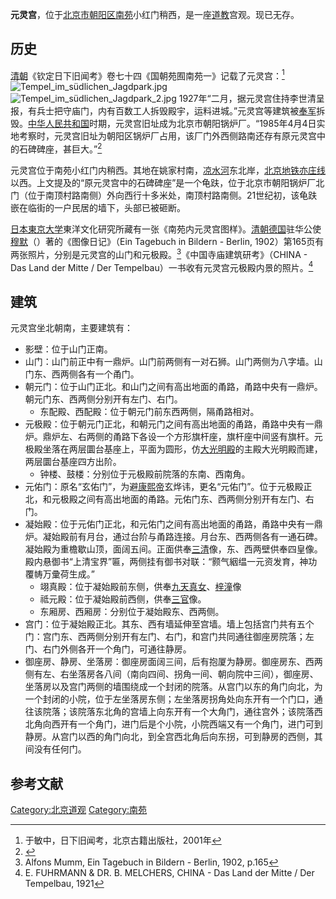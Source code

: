 {{Veil|time=2015-09-12T07:48:05+00:00}}
'''元灵宫'''，位于[[北京市|北京市]][[朝阳区_(北京市)|朝阳区]][[南苑|南苑]]小红门稍西，是一座[[道教|道教]]宫观。现已无存。

==历史==
[[清朝|清朝]]《钦定日下旧闻考》卷七十四《国朝苑囿南苑一》记载了元灵宫：<ref>于敏中，日下旧闻考，北京古籍出版社，2001年</ref>
{{HideH|《日下旧闻考》中有关元灵宫的记载}}
{{引用|
元灵宫在南苑，[[顺治|顺治]]年间世祖勅建。（《畿辅通志》）臣等谨按：元灵宫在小红门内西偏，顺治十四年建，乾隆二十八年重修。山门三楹，南向额曰“宅真宝境”，内为朝元门，中构元极殿十有二楹，圆殿重檐，置门二十有四，奉玉皇上帝，恭悬御书额曰“帝载元功”，联曰“碧瓦护风云别开洞府，丹霄悬日月近丽神皋。”殿后为元佑门，内为凝思殿，重檐殿宇五楹，奉三清四皇像，御书额曰“上清宝界”，联曰“颢气絪缊一元资发育，神功覆帱万彚荷生成。”东曰翊真殿，奉九天真女梓潼像，西曰祗元殿，奉三官像。殿前穹碑二，恭勒御制诗。再后随墙宫门后围房十六楹，中三楹为静室。

圣祖御制南苑元灵宫诗：（南苑元灵宫是世祖皇考建）杰阁横霄峻，清都与汉翔。规模开壮丽，星宿灿辉光。碧瓦浮空翠，金铺映日黄。门当啼鸟静，户有异花香。细草沿阶发，新槐拂槛凉。纡回疏辇路，藻彩绘雕梁。警跸临仙境，瞻依问谷王。敬钦崇太昊，继述忆先皇。岁月碑文古，乾坤事业昌。茫茫扶大造，皥皥体穹苍。恭己身无倦，斋心念不忘。时巡非逸豫，几暇岂游荒。卫骑骖驔列，华旄宛转扬。南熏披万物，北斗起千祥。瑞气庭前见，佳辰昼正长。休歌白云曲，吾道在惟康。

乾隆四年御制南苑大阅谒元灵宫诗：（宫是皇曾祖世祖章皇帝建也，敬依皇祖圣祖仁皇帝韵，以志敬仰之。忱时冬至月朔日）阅狩金舆驾，鸣驺赤羽翔。千官分鹭序，万姓仰龙光。雪积平原白，泥铺御道黄。翠华来别苑，初地散天香。杳霭云生路，萧森松泛凉。星辰围斗宿，丁甲护虹梁。屏念瞻瑶殿，虔心礼素王。若临钦在上，作极愧惟皇。只以绍庭切，何能与物昌。律身怀监史，敷化体穹苍。文德犹惭未，武功不敢忘。搜苗遵古制，逸豫戒禽荒。簇簇云屯盛，悠悠雾斾扬。一阳初应律，三白已呈祥。渐觉条风扇，新添丽日长。觐扬吾未逮，布治愿平康。

乾隆十一年御制题元灵宫后静室诗：紫府萧台太上家，松篁拥作碧云霞。岂因访道来丹地，聊尔怡神凭绿纱。妙契何须问婴姹，虚皇犹自护龟蛇。双楸恰似倪迂景，（静室前有双楸树，苍古可爱）只少翩飞三两鸦。

乾隆二十八年御制谒元灵宫诗：规制仿光明，（是宫建于顺治年间，盖仿京都[[大光明殿|光明殿]]之制。光明殿则明朝所建也）年深乔树成。盖缘福万物，讵是媚三清。驱过可无顾，入瞻只屏营。前题一再读，今昔定谁名。

乾隆二十九年御制谒元灵宫即事诗：百年天宇焕今朝，（宫自顺治十四年建，逮今盖百年矣）庆落涓辰对赫昭。浮柱神扶俯寥廓，洪阶躬陟仰岧嶤。穆然匪冀乔佺遇，颙若惟祈风雨调。古栢蒙笼护悬圃，微飔疑奏九灵箫。

臣等谨按：元灵宫御制诗，谨绎有关纪述事实者，恭载卷内，余不备录。}}
{{HideF}}
[[File:Tempel_im_südlichen_Jagdpark.jpg|thumb]]
[[File:Tempel_im_südlichen_Jagdpark_2.jpg|thumb]]
1927年“二月，据元灵宫住持李世清呈报，有兵士把守庙门，内有百数工人拆毁殿宇，运料进城。”元灵宫等建筑被[[奉军|奉军]]拆毁。[[中华人民共和国|中华人民共和国]]时期，元灵宫旧址成为北京市朝阳锅炉厂。“1985年4月4日实地考察时，元灵宫旧址为朝阳区锅炉厂占用，该厂门外西侧路南还存有原元灵宫中的石碑碑座，甚巨大。”<ref>{{Cite web |url=http://zhengxie.bjdx.gov.cn/web/zx/wsjw/95252.htm |title=李丙鑫，北京皇家苑囿南海子（下），北京市政协文史资料委员会编，北京文史资料精选·大兴卷，北京出版社，2006年 |accessdate=2014-12-31 |archive-date=2012-12-30 |archive-url=https://web.archive.org/web/20121230092902/http://zhengxie.bjdx.gov.cn/web/zx/wsjw/95252.htm |dead-url=no }}</ref>

元灵宫位于南苑小红门内稍西。其地在姚家村南，[[凉水河|凉水河]]东北岸，[[北京地铁|北京地铁]][[亦庄线|亦庄线]]以西。上文提及的“原元灵宫中的石碑碑座”是一个龟趺，位于北京市朝阳锅炉厂北门（位于南顶村路南侧）外向西行十多米处，南顶村路南侧。21世纪初，该龟趺嵌在临街的一户民居的墙下，头部已被砸断。

[[日本|日本]][[東京大学|東京大学]]東洋文化研究所藏有一张《南苑内元灵宫图样》。[[清朝|清朝]][[德国|德国]]驻华公使[[穆默|穆默]]（{{lang|en|Alfons Mumm}}）著的《图像日记》（Ein Tagebuch in Bildern - Berlin, 1902）第165页有两张照片，分别是元灵宫的山门和元极殿。<ref>Alfons Mumm, Ein Tagebuch in Bildern - Berlin, 1902, p.165</ref>《中国寺庙建筑研考》（CHINA - Das Land der Mitte / Der Tempelbau）一书收有元灵宫元极殿内景的照片。<ref>E. FUHRMANN & DR. B. MELCHERS, CHINA - Das Land der Mitte / Der Tempelbau, 1921</ref>

==建筑==
元灵宫坐北朝南，主要建筑有：
*影壁：位于山门正南。
*山门：山门前正中有一鼎炉。山门前两侧有一对石狮。山门两侧为八字墙。山门东、西两侧各有一个甬门。
*朝元门：位于山门正北。和山门之间有高出地面的甬路，甬路中央有一鼎炉。朝元门东、西两侧分别开有左门、右门。
**东配殿、西配殿：位于朝元门前东西两侧，隔甬路相对。
*元极殿：位于朝元门正北，和朝元门之间有高出地面的甬路，甬路中央有一鼎炉。鼎炉左、右两侧的甬路下各设一个方形旗杆座，旗杆座中间竖有旗杆。元极殿坐落在两层圜台基座上，平面为圆形，仿[[大光明殿|大光明殿]]的主殿大光明殿而建，两层圜台基座四方出阶。
**钟楼、鼓楼：分别位于元极殿前院落的东南、西南角。
*元佑门：原名“玄佑门”，为避[[康熙帝|康熙帝]]玄烨讳，更名“元佑门”。位于元极殿正北，和元极殿之间有高出地面的甬路。元佑门东、西两侧分别开有左门、右门。
*凝始殿：位于元佑门正北，和元佑门之间有高出地面的甬路，甬路中央有一鼎炉。凝始殿前有月台，通过台阶与甬路连接。月台东、西两侧各有一通石碑。凝始殿为重檐歇山顶，面阔五间。正面供奉[[三清|三清]]像，东、西两壁供奉四皇像。殿内悬御书“上清宝界”匾，两侧挂有御书对联：“颢气絪缊一元资发育，神功覆帱万彚荷生成。”
**翊真殿：位于凝始殿前东侧，供奉[[九天玄女|九天真女]]、[[梓潼帝君|梓潼]]像
**祗元殿：位于凝始殿前西侧，供奉[[三官|三官]]像。
**东厢房、西厢房：分别位于凝始殿东、西两侧。
*宫门：位于凝始殿正北。其东、西有墙延伸至宫墙。墙上包括宫门共有五个门：宫门东、西两侧分别开有左门、右门，和宫门共同通往御座房院落；左门、右门外侧各开一个角门，可通往静房。
*御座房、静房、坐落房：御座房面阔三间，后有抱厦为静房。御座房东、西两侧有左、右坐落房各八间（南向四间、拐角一间、朝向院中三间），御座房、坐落房以及宫门两侧的墙围绕成一个封闭的院落。从宫门以东的角门向北，为一个封闭的小院，位于左坐落房东侧；左坐落房拐角处向东开有一个门口，通往该院落；该院落东北角的宫墙上向东开有一个大角门，通往宫外；该院落西北角向西开有一个角门，进门后是个小院，小院西端又有一个角门，进门可到静房。从宫门以西的角门向北，到全宫西北角后向东拐，可到静房的西侧，其间没有任何门。

==参考文献==
{{reflist}}

[[Category:北京道观|Category:北京道观]]
[[Category:南苑|Category:南苑]]
